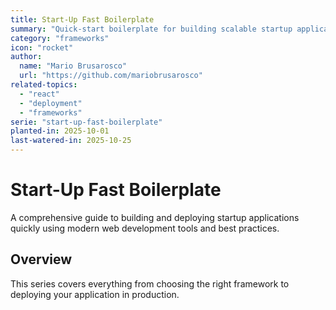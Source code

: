 ```yaml
---
title: Start-Up Fast Boilerplate
summary: "Quick-start boilerplate for building scalable startup applications with modern frameworks and deployment strategies"
category: "frameworks"
icon: "rocket"
author:
  name: "Mario Brusarosco"
  url: "https://github.com/mariobrusarosco"
related-topics:
  - "react"
  - "deployment"
  - "frameworks"
serie: "start-up-fast-boilerplate"
planted-in: 2025-10-01
last-watered-in: 2025-10-25
---
```


# Start-Up Fast Boilerplate

A comprehensive guide to building and deploying startup applications quickly using modern web development tools and best practices.

## Overview

This series covers everything from choosing the right framework to deploying your application in production.
